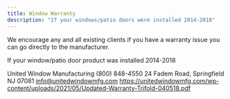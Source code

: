 ```yaml
---
title: Window Warranty
description: "If your windows/patio doors were installed 2014-2018"
---
```


We encourage any and all existing clients if you have a warranty issue you can go directly to the manufacturer.

If your window/patio door product was installed 2014-2018

United Window Manufacturing
(800) 848-4550
24 Fadem Road, Springfield NJ 07081
info@unitedwindowmfg.com
https://unitedwindowmfg.com/wp-content/uploads/2021/05/Updated-Warranty-Trifold-040518.pdf
